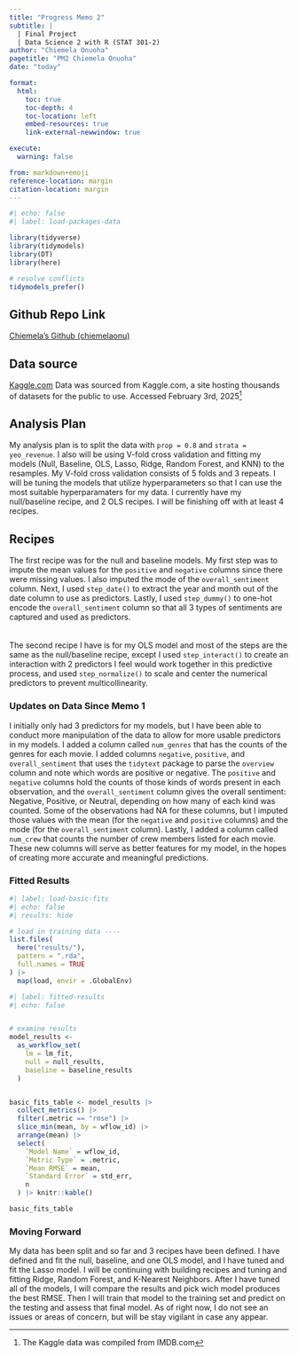 ```yaml
---
title: "Progress Memo 2"
subtitle: |
  | Final Project 
  | Data Science 2 with R (STAT 301-2)
author: "Chiemela Onuoha"
pagetitle: "PM2 Chiemela Onuoha"
date: "today"

format:
  html:
    toc: true
    toc-depth: 4
    toc-location: left
    embed-resources: true
    link-external-newwindow: true

execute:
  warning: false

from: markdown+emoji
reference-location: margin
citation-location: margin
---
```



```r
#| echo: false
#| label: load-packages-data

library(tidyverse)
library(tidymodels)
library(DT)
library(here)

# resolve conflicts
tidymodels_prefer()

```

::: {.callout-tip icon=false}

## Github Repo Link

[Chiemela's Github (chiemelaonu)](https://github.com/stat301-2-2025-winter/final-project-2-chiemelaonu.git)

:::

## Data source

[Kaggle.com](https://www.kaggle.com/datasets/ashpalsingh1525/imdb-movies-dataset/data)
Data was sourced from Kaggle.com, a site hosting thousands of datasets for the public to use. Accessed February 3rd, 2025^[The Kaggle data was compiled from IMDB.com]

## Analysis Plan
My analysis plan is to split the data with `prop = 0.8` and `strata = yeo_revenue`. I also will be using V-fold cross validation and fitting my models (Null, Baseline, OLS, Lasso, Ridge, Random Forest, and KNN) to the resamples. My V-fold cross validation consists of 5 folds and 3 repeats. I will be tuning the models that utilize hyperparameters so that I can use the most suitable hyperparamaters for my data. I currently have my null/baseline recipe, and 2 OLS recipes. I will be finishing off with at least 4 recipes.

## Recipes
The first recipe was for the null and baseline models. My first step was to impute the mean values for the `positive` and `negative` columns since there were missing values. I also imputed the mode of the `overall_sentiment` column. Next, I used `step_date()` to extract the year and month out of the date column to use as predictors. Lastly, I used `step_dummy()` to one-hot encode the `overall_sentiment` column so that all 3 types of sentiments are captured and used as predictors.  
<br>  
The second recipe I have is for my OLS model and most of the steps are the same as the null/baseline recipe, except I used `step_interact()` to create an interaction with 2 predictors I feel would work together in this predictive process, and used `step_normalize()` to scale and center the numerical predictors to prevent multicollinearity. 

### Updates on Data Since Memo 1
I initially only had 3 predictors for my models, but I have been able to conduct more manipulation of the data to allow for more usable predictors in my models. I added a column called `num_genres` that has the counts of the genres for each movie. I added columns `negative`, `positive`, and `overall_sentiment` that uses the `tidytext` package to parse the `overview` column and note which words are positive or negative. The `positive` and `negative` columns hold the counts of those kinds of words present in each observation, and the `overall_sentiment` column gives the overall sentiment: Negative, Positive, or Neutral, depending on how many of each kind was counted. Some of the observations had NA for these columns, but I imputed those values with the mean (for the `negative` and `positive` columns) and the mode (for the `overall_sentiment` column). Lastly, I added a column called `num_crew` that counts the number of crew members listed for each movie. These new columns will serve as better features for my model, in the hopes of creating more accurate and meaningful predictions.

### Fitted Results
```r
#| label: load-basic-fits
#| echo: false
#| results: hide

# load in training data ----
list.files(
  here("results/"),
  pattern = ".rda",
  full.names = TRUE
) |>
  map(load, envir = .GlobalEnv)
```


```r
#| label: fitted-results
#| echo: false


# examine results
model_results <-
  as_workflow_set(
    lm = lm_fit,
    null = null_results,
    baseline = baseline_results
  ) 


basic_fits_table <- model_results |>
  collect_metrics() |>
  filter(.metric == "rmse") |>
  slice_min(mean, by = wflow_id) |>
  arrange(mean) |>
  select(
    `Model Name` = wflow_id,          
    `Metric Type` = .metric,          
    `Mean RMSE` = mean,               
    `Standard Error` = std_err,
    n              
  ) |> knitr::kable()

basic_fits_table
```

### Moving Forward
My data has been split and so far and 3 recipes have been defined. I have defined and fit the null, baseline, and one OLS model, and I have tuned and fit the Lasso model. I will be continuing with building recipes and tuning and fitting Ridge, Random Forest, and K-Nearest Neighbors. After I have tuned all of the models, I will compare the results and pick wich model produces the best RMSE. Then I will train that model to the training set and predict on the testing and assess that final model. As of right now, I do not see an issues or areas of concern, but will be stay vigilant in case any appear.



